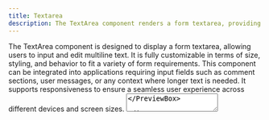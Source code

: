 ```yaml
---
title: Textarea
description: The TextArea component renders a form textarea, providing a customizable area for text input.
---
```

<div className="mdx-body">
The TextArea component is designed to display a form textarea, allowing users to input and edit multiline text. It is fully customizable in terms of size, styling, and behavior to fit a variety of form requirements. This component can be integrated into applications requiring input fields such as comment sections, user messages, or any context where longer text is needed. It supports responsiveness to ensure a seamless user experience across different devices and screen sizes.

<PreviewBox>
<Textarea />
</PreviewBox>

```js showLineNumbers caption="You can customize the markup and modify the tags as per your preferred framework to seamlessly integrate them into your project."
<div>
  <label htmlFor="message" className="block mb-2 text-sm font-medium text-gray-900 dark:text-white">
    Your message
  </label>
  <textarea
    id="message"
    rows={4}
    className="block p-2.5 w-full text-sm text-gray-900 bg-white rounded-lg border border-gray-300 dark:bg-black dark:border-gray-600 dark:text-white dark:placeholder-gray-400"
    placeholder="Write your thoughts here..."
  ></textarea>
</div>
```
</div>